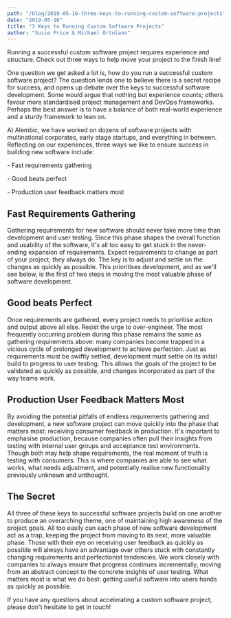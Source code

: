 ```yaml
---
path: "/blog/2019-05-16-three-keys-to-running-custom-software-projects"
date: "2019-05-16"
title: "3 Keys to Running Custom Software Projects"
author: "Suzie Price & Michael Ortolano"
---
```


Running a successful custom software project requires experience and structure. Check out three ways to help move your project to the finish line!

One question we get asked a lot is, how do you run a successful custom software project? The question lends one to believe there is a secret recipe for success, and opens up debate over the keys to successful software development. Some would argue that nothing but experience counts; others favour more standardised project management and DevOps frameworks. Perhaps the best answer is to have a balance of both real-world experience and a sturdy framework to lean on.

At Alembic, we have worked on dozens of software projects with multinational corporates, early stage startups, and everything in between. Reflecting on our experiences, three ways we like to ensure success in building new software include:

- Fast requirements gathering

- Good beats perfect

- Production user feedback matters most

## Fast Requirements Gathering

Gathering requirements for new software should never take more time than development and user testing. Since this phase shapes the overall function and usability of the software, it's all too easy to get stuck in the never-ending expansion of requirements. Expect requirements to change as part of your project; they always do. The key is to adjust and settle on the changes as quickly as possible. This prioritises development, and as we'll see below, is the first of two steps in moving the most valuable phase of software development.

## Good beats Perfect

Once requirements are gathered, every project needs to prioritise action and output above all else. Resist the urge to over-engineer. The most frequently occurring problem during this phase remains the same as gathering requirements above: many companies become trapped in a vicious cycle of prolonged development to achieve perfection. Just as requirements must be swiftly settled, development must settle on its initial build to progress to user testing. This allows the goals of the project to be validated as quickly as possible, and changes incorporated as part of the way teams work.

## Production User Feedback Matters Most

By avoiding the potential pitfalls of endless requirements gathering and development, a new software project can move quickly into the phase that matters most: receiving consumer feedback in production. It's important to emphasise production, because companies often pull their insights from testing with internal user groups and acceptance test environments. Though both may help shape requirements, the real moment of truth is testing with consumers. This is where companies are able to see what works, what needs adjustment, and potentially realise new functionality previously unknown and unthought.

## The Secret

All three of these keys to successful software projects build on one another to produce an overarching theme, one of maintaining high awareness of the project goals. All too easily can each phase of new software development act as a trap, keeping the project from moving to its next, more valuable phase. Those with their eye on receiving user feedback as quickly as possible will always have an advantage over others stuck with constantly changing requirements and perfectionist tendencies. We work closely with companies to always ensure that progress continues incrementally, moving from an abstract concept to the concrete insights of user testing. What matters most is what we do best: getting useful software into users hands as quickly as possible.

If you have any questions about accelerating a custom software project, please don't hesitate to get in touch!